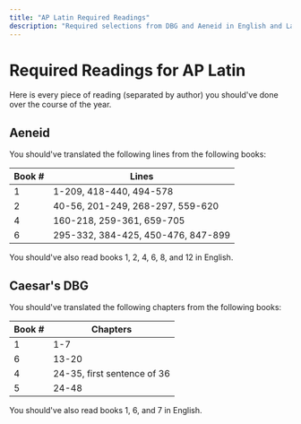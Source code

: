 ```yaml
---
title: "AP Latin Required Readings"
description: "Required selections from DBG and Aeneid in English and Latin outlined here!"
---
```



# Required Readings for AP Latin

Here is every piece of reading (separated by author) you should've done over the course of the year.

## Aeneid

You should've translated the following lines from the following books:

| Book # | Lines                              |
| ------ | ---------------------------------- |
| 1      | 1-209, 418-440, 494-578            |
| 2      | 40-56, 201-249, 268-297, 559-620   |
| 4      | 160-218, 259-361, 659-705          |
| 6      | 295-332, 384-425, 450-476, 847-899 |

You should've also read books 1, 2, 4, 6, 8, and 12 in English.

## Caesar's DBG

You should've translated the following chapters from the following books:

| Book # | Chapters                    |
| ------ | --------------------------- |
| 1      | 1-7                         |
| 6      | 13-20                       |
| 4      | 24-35, first sentence of 36 |
| 5      | 24-48                       |

You should've also read books 1, 6, and 7 in English.
